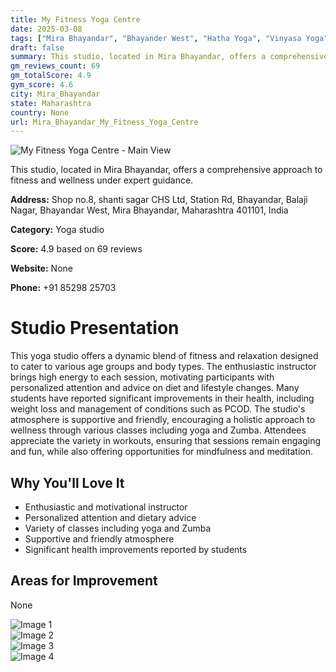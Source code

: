 ```yaml
---
title: My Fitness Yoga Centre
date: 2025-03-08
tags: ["Mira Bhayandar", "Bhayander West", "Hatha Yoga", "Vinyasa Yoga", "Pranayama", "supportive atmosphere", "group classes", "Mira Bhayandar"]  
draft: false
summary: This studio, located in Mira Bhayandar, offers a comprehensive approach to fitness and wellness under expert guidance.
gm_reviews_count: 69
gm_totalScore: 4.9
gym_score: 4.6
city: Mira_Bhayandar
state: Maharashtra
country: None
url: Mira_Bhayandar_My_Fitness_Yoga_Centre
---
```


<div className="aspect-[16/9] relative my-8">
  <img 
    src="https://lh5.googleusercontent.com/p/AF1QipPIvDa7AvUhsrtJHUHN7dde8H56mVVJJ1sGX5Zo=w1920-h1080-k-no"
    alt="My Fitness Yoga Centre - Main View"
    className="object-cover absolute inset-0 w-full h-full rounded-lg"
  />
</div>

This studio, located in Mira Bhayandar, offers a comprehensive approach to fitness and wellness under expert guidance.

**Address:** Shop no.8, shanti sagar CHS Ltd, Station Rd, Bhayandar, Balaji Nagar, Bhayandar West, Mira Bhayandar, Maharashtra 401101, India

**Category:** Yoga studio

**Score:** 4.9 based on 69 reviews

**Website:** None

**Phone:** +91 85298 25703

# Studio Presentation

This yoga studio offers a dynamic blend of fitness and relaxation designed to cater to various age groups and body types. The enthusiastic instructor brings high energy to each session, motivating participants with personalized attention and advice on diet and lifestyle changes. Many students have reported significant improvements in their health, including weight loss and management of conditions such as PCOD. The studio's atmosphere is supportive and friendly, encouraging a holistic approach to wellness through various classes including yoga and Zumba. Attendees appreciate the variety in workouts, ensuring that sessions remain engaging and fun, while also offering opportunities for mindfulness and meditation.

## Why You'll Love It

- Enthusiastic and motivational instructor
- Personalized attention and dietary advice
- Variety of classes including yoga and Zumba
- Supportive and friendly atmosphere
- Significant health improvements reported by students

## Areas for Improvement

None

<div className="grid grid-cols-1 xl:grid-cols-2 gap-4 my-8">
<div className="aspect-[4/3] relative"><img src="https://lh3.googleusercontent.com/p/AF1QipOHUZ-XbrwYQhWN7MvLIhGJ7cqQhyq6zPWg5WqY=w1920-h1080-k-no" alt="Image 1" className="object-cover absolute inset-0 w-full h-full rounded-lg" /></div>
<div className="aspect-[4/3] relative"><img src="https://lh5.googleusercontent.com/p/AF1QipPddFd7hO9-BnP6rjy62eHyZi7kpjm5vs5h0aAG=w1920-h1080-k-no" alt="Image 2" className="object-cover absolute inset-0 w-full h-full rounded-lg" /></div>
<div className="aspect-[4/3] relative"><img src="https://lh5.googleusercontent.com/p/AF1QipPBNf5FfJcLkRiprBzPm0TaaXslOnoKiwtqZDr3=w1920-h1080-k-no" alt="Image 3" className="object-cover absolute inset-0 w-full h-full rounded-lg" /></div>
<div className="aspect-[4/3] relative"><img src="https://lh5.googleusercontent.com/p/AF1QipPdTDCNHsRUjF06zqnSc0jXrq9y5e9eY9npVtzn=w1920-h1080-k-no" alt="Image 4" className="object-cover absolute inset-0 w-full h-full rounded-lg" /></div>
</div>